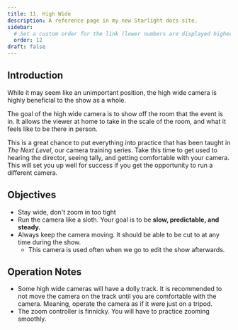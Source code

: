 ```yaml
---
title: 11. High Wide
description: A reference page in my new Starlight docs site.
sidebar:
  # Set a custom order for the link (lower numbers are displayed higher up)
  order: 12
draft: false
---
```

## Introduction
While it may seem like an unimportant position, the high wide camera is highly beneficial to the show as a whole.

The goal of the high wide camera is to show off the room that the event is in. It allows the viewer at home to take in the scale of the room, and what it feels like to be there in person.

This is a great chance to put everything into practice that has been taught in *The Next Level*, our camera training series. Take this time to get used to hearing the director, seeing tally, and getting comfortable with your camera. This will set you up well for success if you get the opportunity to run a different camera.

## Objectives
- Stay wide, don't zoom in too tight
- Run the camera like a sloth. Your goal is to be **slow, predictable, and steady.**
- Always keep the camera moving. It should be able to be cut to at any time during the show.
    - This camera is used often when we go to edit the show afterwards.

## Operation Notes
- Some high wide cameras will have a dolly track. It is recommended to not move the camera on the track until you are comfortable with the camera. Meaning, operate the camera as if it were just on a tripod.
- The zoom controller is finnicky. You will have to practice zooming smoothly.